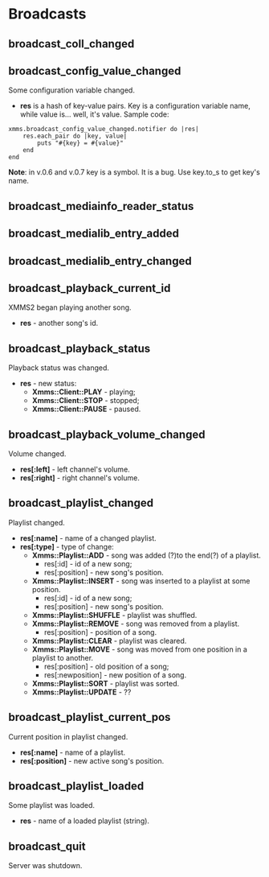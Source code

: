 = Broadcasts =

== broadcast_coll_changed ==

== broadcast_config_value_changed ==

Some configuration variable changed.

* '''res''' is a hash of key-value pairs. Key is a configuration variable name, while value is... well, it's value. Sample code:

<pre>
xmms.broadcast_config_value_changed.notifier do |res|
    res.each_pair do |key, value|
        puts "#{key} = #{value}"
    end
end
</pre>

'''Note''': in v.0.6 and v.0.7 key is a symbol. It is a bug. Use key.to_s to get key's name.

== broadcast_mediainfo_reader_status ==

== broadcast_medialib_entry_added ==

== broadcast_medialib_entry_changed ==

== broadcast_playback_current_id ==

XMMS2 began playing another song.

* '''res''' - another song's id.

== broadcast_playback_status ==

Playback status was changed.

* '''res''' - new status:
** '''Xmms::Client::PLAY''' - playing;
** '''Xmms::Client::STOP''' - stopped;
** '''Xmms::Client::PAUSE''' - paused.

== broadcast_playback_volume_changed ==

Volume changed.

* '''<nowiki>res[:left]</nowiki>''' - left channel's volume.
* '''<nowiki>res[:right]</nowiki>''' - right channel's volume.

== broadcast_playlist_changed ==

Playlist changed.

* '''<nowiki>res[:name]</nowiki>''' - name of a changed playlist.
* '''<nowiki>res[:type]</nowiki>''' - type of change:
** '''Xmms::Playlist::ADD''' - song was added (?)to the end(?) of a playlist. 
*** <nowiki>res[:id]</nowiki> - id of a new song;
*** <nowiki>res[:position]</nowiki> - new song's position.
** '''Xmms::Playlist::INSERT''' - song was inserted to a playlist at some position.
*** <nowiki>res[:id]</nowiki> - id of a new song;
*** <nowiki>res[:position]</nowiki> - new song's position.
** '''Xmms::Playlist::SHUFFLE''' - playlist was shuffled.
** '''Xmms::Playlist::REMOVE''' - song was removed from a playlist.
*** <nowiki>res[:position]</nowiki> - position of a song.
** '''Xmms::Playlist::CLEAR''' - playlist was cleared.
** '''Xmms::Playlist::MOVE''' - song was moved from one position in a playlist to another.
*** <nowiki>res[:position]</nowiki> - old position of a song;
*** <nowiki>res[:newposition]</nowiki> - new position of a song.
** '''Xmms::Playlist::SORT''' - playlist was sorted.
** '''Xmms::Playlist::UPDATE''' - ??

== broadcast_playlist_current_pos ==

Current position in playlist changed.

* '''<nowiki>res[:name]</nowiki>''' - name of a playlist.
* '''<nowiki>res[:position]</nowiki>''' - new active song's position.

== broadcast_playlist_loaded ==

Some playlist was loaded.

* '''res''' - name of a loaded playlist (string).

== broadcast_quit ==

Server was shutdown.